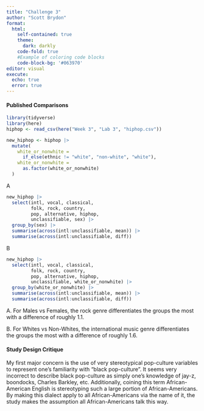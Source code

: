 ```yaml
---
title: "Challenge 3"
author: "Scott Brydon"
format: 
  html: 
    self-contained: true
    theme:
      dark: darkly
    code-fold: true
    #Example of coloring code blocks
    code-block-bg: '#063970'
editor: visual
execute:
  echo: true
  error: true
---
```


#### Published Comparisons

```r
library(tidyverse)
library(here)
hiphop <- read_csv(here("Week 3", "Lab 3", "hiphop.csv"))
```

```r
new_hiphop <- hiphop |> 
  mutate(
    white_or_nonwhite = 
      if_else(ethnic != "white", "non-white", "white"),
    white_or_nonwhite = 
      as.factor(white_or_nonwhite)
  )
```

A

```r
new_hiphop |> 
  select(intl, vocal, classical, 
         folk, rock, country, 
         pop, alternative, hiphop, 
         unclassifiable, sex) |> 
  group_by(sex) |> 
  summarise(across(intl:unclassifiable, mean)) |> 
  summarise(across(intl:unclassifiable, diff))
```

B

```r
new_hiphop |> 
  select(intl, vocal, classical, 
         folk, rock, country, 
         pop, alternative, hiphop, 
         unclassifiable, white_or_nonwhite) |> 
  group_by(white_or_nonwhite) |> 
  summarise(across(intl:unclassifiable, mean)) |> 
  summarise(across(intl:unclassifiable, diff))
```

A. For Males vs Females, the rock genre differentiates the groups the most with a difference of roughly 1.1.

B. For Whites vs Non-Whites, the international music genre differentiates the groups the most with a difference of roughly 1.6.

#### Study Design Critique

My first major concern is the use of very stereotypical pop-culture variables to represent one's familiarity with "black pop-culture". It seems very incorrect to describe black pop-culture as simply one's knowledge of jay-z, boondocks, Charles Barkley, etc. Additionally, coining this term African-American English is stereotyping such a large portion of African-Americans. By making this dialect apply to all African-Americans via the name of it, the study makes the assumption all African-Americans talk this way.
